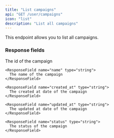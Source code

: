 ```yaml
---
title: "List campaigns"
api: "GET /user/campaigns"
icon: "list"
description: "List all campaigns"
---
```


This endpoint allows you to list all campaigns.

### Response fields

<ResponseField name="campaigns" type="array">
  <Expandable title="properties">
    <ResponseField name="id" type="string">
      The id of the campaign
    </ResponseField>

    <ResponseField name="name" type="string">
      The name of the campaign
    </ResponseField>

    <ResponseField name="created_at" type="string">
      The created at date of the campaign
    </ResponseField>

    <ResponseField name="updated_at" type="string">
      The updated at date of the campaign
    </ResponseField>

    <ResponseField name="status" type="string">
      The status of the campaign
    </ResponseField>

  </Expandable>
</ResponseField>

